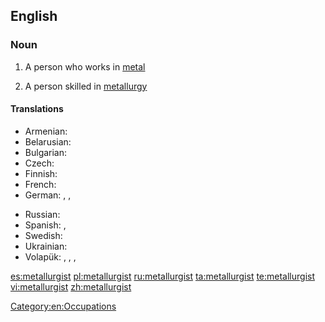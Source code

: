 ==English==

===Noun===
{{en-noun}}

# {{context|dated|lang=en}} A person who works in [[metal]]
# A person skilled in [[metallurgy]]

====Translations====
{{trans-top|person skilled in metallurgy}}
* Armenian: {{t|hy|մետաղագործ|tr=metaġagorç}}
* Belarusian: {{t|be|металург|m|tr=metalúrh}}
* Bulgarian: {{t|bg|металург|m|tr=metalúrg}}
* Czech: {{t|cs|metalurg|m}}
* Finnish: {{t+|fi|metallurgi}}
* French: {{t+|fr|métallurgiste|m|f}}
* German: {{t|de|Metallurg|m}}, {{t|de|Metallurge|m}}, {{t|de|Metallurgin|f}}
{{trans-mid}}
* Russian: {{t+|ru|металлург|m|tr=metallúrg}}
* Spanish: {{t|es|metalúrgico|m|f}}, {{t|es|metalurgista|m}}
* Swedish: {{t|sv|metallurg|c}}
* Ukrainian: {{t|uk|металург|m|tr=metallúrh|sc=Cyrl}}
* Volapük: {{qualifier|epicene}} {{t+|vo|metalavan}}, {{qualifier|male}} {{t|vo|himetalavan}}, {{qualifier|female}} {{t|vo|jimetalavan}}, {{qualifier|collective, epicene}} {{t|vo|metalavanef}}
{{trans-bottom}}

[[Category:en:Occupations]]

[[es:metallurgist]]
[[pl:metallurgist]]
[[ru:metallurgist]]
[[ta:metallurgist]]
[[te:metallurgist]]
[[vi:metallurgist]]
[[zh:metallurgist]]